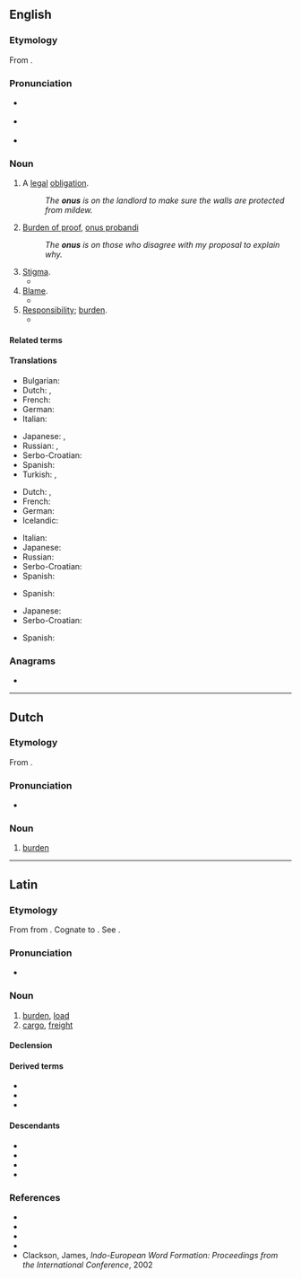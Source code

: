 {{also|ónus|ônus}}
==English==

===Etymology===
{{root|en|ine-pro|*h₃enh₂-}}
From {{bor|en|la|onus||burden}}.

===Pronunciation===
* {{a|RP}} {{IPA|en|/ˈəʊnəs/}}
* {{a|US}} {{IPA|en|/ˈoʊnəs/}}
* {{rhymes|en|əʊnəs}}

===Noun===
{{en-noun|~|es|onera}}

# A [[legal]] [[obligation]].
#: ''The '''onus''' is on the landlord to make sure the walls are protected from mildew.''
# {{lb|en|uncountable}} [[burden of proof|Burden of proof]], [[onus probandi]]
#: ''The '''onus''' is on those who disagree with my proposal to explain why.''
# [[stigma|Stigma]].
#* {{quote-book|en|title=Godiva's Ride: Women of Letters in England, 1830-1880|page=19|author=Dorothy Mermin|year=1993|passage=Geraldine evades the '''onus''' of ambition by subordinating it to the service of her family, and escapes the '''onus''' of sexuality by bodily mutilation}}
# [[blame|Blame]].
#* {{quote-book|en|title=Shattered Peace: The Origins of the Cold War and the National Security State|page=6|author=Daniel Yergin|year=1977|passage=... what might be called "'''onus'''-shifting" — each side trying to make a record and place blame on the other for the division of Europe and the Cold War itself.}}
# [[responsibility|Responsibility]]; [[burden]].
#* {{quote-book|en|title=The Beatles Anthology|page=174|author=Beatles|coauthors=Brian Roylance, Paul McCartney, John Lennon, George Harrison, Ringo Starr|year=2000|passage=The '''onus''' isn't on us to produce something great every time. The '''onus''' is on the public to decide whether they like it or not.}}

====Related terms====
{{rootsee|en|h₃enh₂}}

====Translations====
{{trans-top|legal obligation}}
* Bulgarian: {{t+|bg|задължение|n}}
* Dutch: {{t+|nl|last|m}}, {{t+|nl|plicht|f}}
* French: {{t+|fr|responsabilité|f}}
* German: {{t+|de|Pflicht|f}}
* Italian: {{t+|it|onere}}
{{trans-mid}}
* Japanese: {{t+|ja|義務|tr=gimu}}, {{t+|ja|責任|tr=sekinin}}
* Russian: {{t|ru|правовое обязательство|n}}, {{t+|ru|обязательство|n}}
* Serbo-Croatian: {{t+|sh|obaveza}}
* Spanish: {{t+|es|obligación|f}}
* Turkish: {{t+|tr|sorumluluk}}, {{t+|tr|yük}}
{{trans-bottom}}

{{trans-top|burden of proof}}
* Dutch: {{t+|nl|last|m}}, {{t+|nl|bewijslast|m}}
* French: {{t|fr|charge de la preuve|f}}
* German: {{t|de|Beweislast|f}}
* Icelandic: {{t|is|sönnunarbyrði|f}}
{{trans-mid}}
* Italian: {{t|it|onere della prova}}
* Japanese: {{t+|ja|責任|tr=sekinin}}
* Russian: {{t|ru|бремя доказательства|n}}
* Serbo-Croatian: {{t|sh|teret dokaza|m}}
* Spanish: {{t|es|carga de la prueba|f}}
{{trans-bottom}}

{{trans-top|stigma}}
* Spanish: {{t+|es|estigma}}
{{trans-mid}}
{{trans-bottom}}

{{trans-top|blame}}
* Japanese: {{t+|ja|責任|tr=sekinin}}
* Serbo-Croatian: {{t+|sh|breme|n}}
{{trans-mid}}
* Spanish: {{t+|es|culpa}}
{{trans-bottom}}

===Anagrams===
* {{anagrams|en|a=nosu|Onsu|Osun|UNOS|Unos|nous|ouns}}

----

==Dutch==

===Etymology===
From {{der|nl|la|onus||burden}}.

===Pronunciation===
* {{audio|nl|Nl-onus.ogg|Audio}}

===Noun===
{{nl-noun|m|-en|pl2=oni|onusje}}

# [[burden]]

----

==Latin==

===Etymology===
{{root|la|ine-pro|*h₃enh₂-}}
From {{der|la|ine-pro|*h₃énh₂os}} from {{m|ine-pro|*h₃enh₂-}}. Cognate to {{cog|sa|अनस्||tr=ánas|heavy cart; mother; birth; offspring}}. See {{cog|grc|ὄνομαι||impugn, quarrel with}}.

===Pronunciation===
* {{la-IPA|onus}}

===Noun===
{{la-noun|onus/oner<3>}}

# [[burden]], [[load]]
# [[cargo]], [[freight]]

====Declension====
{{la-ndecl|onus/oner<3>}}

====Derived terms====
* {{l|la|onerō}}
* {{l|la|onustus}}
* {{l|la|onus probandī}}

====Descendants====
* {{desc|nl|onus}}
* {{desc|en|onus}}
* {{desc|it|onere}}
* {{desc|pt|ónus}}

===References===
* {{R:L&S}}
* {{R:Elementary Lewis}}
* {{R:du Cange}}
* {{R:Gaffiot}}
* Clackson, James, ''Indo-European Word Formation: Proceedings from the International Conference'', 2002